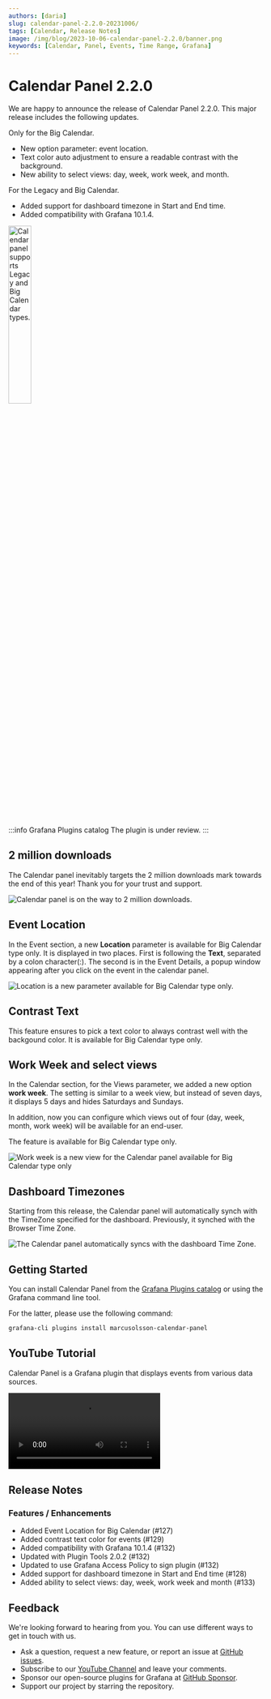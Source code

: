 ```yaml
---
authors: [daria]
slug: calendar-panel-2.2.0-20231006/
tags: [Calendar, Release Notes]
image: /img/blog/2023-10-06-calendar-panel-2.2.0/banner.png
keywords: [Calendar, Panel, Events, Time Range, Grafana]
---
```



# Calendar Panel 2.2.0

We are happy to announce the release of Calendar Panel 2.2.0. This major release includes the following updates.

Only for the Big Calendar.

- New option parameter: event location.
- Text color auto adjustment to ensure a readable contrast with the background.
- New ability to select views: day, week, work week, and month.

For the Legacy and Big Calendar.

- Added support for dashboard timezone in Start and End time.
- Added compatibility with Grafana 10.1.4.

<Image
  title="Calendar panel supports Legacy and Big Calendar types."
  src="/img/blog/2023-10-06-calendar-panel-2.2.0/calendar-type.png"
  width="30%"
/>

:::info Grafana Plugins catalog
The plugin is under review.
:::

## 2 million downloads

The Calendar panel inevitably targets the 2 million downloads mark towards the end of this year! Thank you for your trust and support.

<Image
  title="Calendar panel is on the way to 2 million downloads."
  src="/img/blog/2023-10-06-calendar-panel-2.2.0/downloads.png"
/>

## Event Location

In the Event section, a new <b>Location</b> parameter is available for Big Calendar type only. It is displayed in two places. First is following the <b>Text</b>, separated by a colon character(:). The second is in the Event Details, a popup window appearing after you click on the event in the calendar panel.

<Image
  title="Location is a new parameter available for Big Calendar type only."
  src="/img/blog/2023-10-06-calendar-panel-2.2.0/location.png"
/>

## Contrast Text

This feature ensures to pick a text color to always contrast well with the backgound color.
It is available for Big Calendar type only.

## Work Week and select views

In the Calendar section, for the Views parameter, we added a new option <b>work week</b>. The setting is similar to a week view, but instead of seven days, it displays 5 days and hides Saturdays and Sundays.

In addition, now you can configure which views out of four (day, week, month, work week) will be available for an end-user.

The feature is available for Big Calendar type only.

<Image
  title="Work week is a new view for the Calendar panel available for Big Calendar type only"
  src="/img/blog/2023-10-06-calendar-panel-2.2.0/work-week.png"
/>

## Dashboard Timezones

Starting from this release, the Calendar panel will automatically synch with the TimeZone specified for the dashboard. Previously, it synched with the Browser Time Zone.

<Image
  title="The Calendar panel automatically syncs with the dashboard Time Zone."
  src="/img/blog/2023-10-06-calendar-panel-2.2.0/timezone.png"
/>

## Getting Started

You can install Calendar Panel from the [Grafana Plugins catalog](https://grafana.com/grafana/plugins/marcusolsson-calendar-panel/) or using the Grafana command line tool.

For the latter, please use the following command:

```bash
grafana-cli plugins install marcusolsson-calendar-panel
```

## YouTube Tutorial

Calendar Panel is a Grafana plugin that displays events from various data sources.

<Video
  src="https://www.youtube.com/embed/iPJ122x0oos"
  title="Display events from the JSON API data source."
/>

## Release Notes

### Features / Enhancements

- Added Event Location for Big Calendar (#127)
- Added contrast text color for events (#129)
- Added compatibility with Grafana 10.1.4 (#132)
- Updated with Plugin Tools 2.0.2 (#132)
- Updated to use Grafana Access Policy to sign plugin (#132)
- Added support for dashboard timezone in Start and End time (#128)
- Added ability to select views: day, week, work week and month (#133)

## Feedback

We're looking forward to hearing from you. You can use different ways to get in touch with us.

- Ask a question, request a new feature, or report an issue at [GitHub issues](https://github.com/volkovlabs/volkovlabs-calendar-panel/issues/new/choose).
- Subscribe to our [YouTube Channel](https://www.youtube.com/@volkovlabs) and leave your comments.
- Sponsor our open-source plugins for Grafana at [GitHub Sponsor](https://github.com/sponsors/VolkovLabs).
- Support our project by starring the repository.
